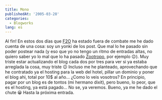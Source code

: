 ```yaml
---
title: Mono
publishedAt: '2005-03-28'
categories:
  - Blogworks
lang: es
---
```


Al fin! En estos dos días que [F2O](http://www.f2o.org) ha estado fuera de combate me he dado cuenta de una cosa: soy un yonki de los post. Que mal lo he pasado sin poder postear nada (y eso que yo no tengo un ritmo de entradas altas, no quiero saber yo lo mal que lo ha pasado [Zootropo](http://zootropo.f2o.org), por ejemplo 😉). Muy triste estar actualizando el blog cada dos por tres para ver si ya estaba arreglada la cosa, muy triste 😉 Incluso me he planteado, aprovechando que he contratado ya el hosting para la web del hotel, pillar un dominio y poner el blog ahi, total por 10$ al año... ¿Como lo veis vosotros? En principio, pagar por un blog es de tontos (mi hermano dixit), pero bueno, lo peor, que es el hosting, ya está pagado... No se, ya veremos. Bueno, ya me he dado el chute 😀 Hasta la próxima entrada.

